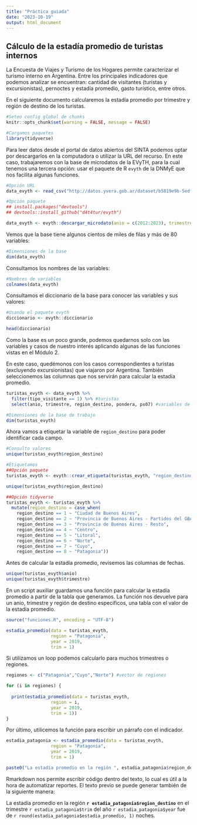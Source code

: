 ```yaml
---
title: "Práctica guiada"
date: "2023-10-19"
output: html_document
---
```


## Cálculo de la estadía promedio de turistas internos

La Encuesta de Viajes y Turismo de los Hogares permite caracterizar el turismo interno en Argentina. Entre los principales indicadores que podemos analizar se encuentran: cantidad de visitantes (turistas y excursionistas), pernoctes y estadía promedio, gasto turístico, entre otros.

En el siguiente documento calcularemos la estadía promedio por trimestre y región de destino de los turistas.

```r

#Seteo config global de chunks
knitr::opts_chunk$set(warning = FALSE, message = FALSE)

#Cargamos paquetes
library(tidyverse)
```

Para leer datos desde el portal de datos abiertos del SINTA podemos optar por descargarlos en la computadora o utilizar la URL del recurso. En este caso, trabajaremos con la base de microdatos de la EVyTH, para la cual tenemos una tercera opción: usar el paquete de R `evyth` de la DNMyE que nos facilita algunas funciones.

```r
#Opción URL
data_evyth <- read_csv("http://datos.yvera.gob.ar/dataset/b5819e9b-5edf-4aad-bd39-a81158a2b3f3/resource/645e5505-68ee-4cfa-90f9-fcc9a4a34a85/download/evyth_microdatos.csv")
```


```r
#Opción paquete
## install.packages("devtools")
## devtools::install_github("d4t4tur/evyth")

data_evyth <- evyth::descargar_microdato(anio = c(2012:2023), trimestre = c(1:4))
```

Vemos que la base tiene algunos cientos de miles de filas y más de 80 variables:
```r
#Dimensiones de la base
dim(data_evyth)
```

Consultamos los nombres de las variables:
```r
#Nombres de variables
colnames(data_evyth)
```

Consultamos el diccionario de la base para conocer las variables y sus valores:

```r
#Usando el paquete evyth
diccionario <- evyth::diccionario

head(diccionario)
```

Como la base es un poco grande, podemos quedarnos solo con las variables y casos de nuestro interés aplicando algunas de las funciones vistas en el Módulo 2.

En este caso, quedémonos con los casos correspondientes a turistas (excluyendo excursionistas) que viajaron por Argentina. También seleccionemos las columnas que nos servirán para calcular la estadía promedio.

```r
turistas_evyth <- data_evyth %>% 
  filter(tipo_visitante == 1) %>% #turistas
  select(anio, trimestre, region_destino, pondera, px07) #variables de interés

#Dimensiones de la base de trabajo
dim(turistas_evyth)
```

Ahora vamos a etiquetar la variable de `region_destino` para poder identificar cada campo.

```r
#Consulto valores
unique(turistas_evyth$region_destino)

#Etiquetamos
##Opción paquete
turistas_evyth <- evyth::crear_etiqueta(turistas_evyth, "region_destino")

unique(turistas_evyth$region_destino)
```


```r

##Opción tidyverse
turistas_evyth <- turistas_evyth %>% 
  mutate(region_destino = case_when(
    region_destino == 1 ~ "Ciudad de Buenos Aires",
    region_destino == 2 ~ "Provincia de Buenos Aires - Partidos del GBA",
    region_destino == 3 ~ "Provincia de Buenos Aires - Resto",
    region_destino == 4 ~ "Centro",
    region_destino == 5 ~ "Litoral",
    region_destino == 6 ~ "Norte",
    region_destino == 7 ~ "Cuyo",
    region_destino == 8 ~ "Patagonia"))

```

Antes de calcular la estadía promedio, revisemos las columnas de fechas.

```r
unique(turistas_evyth$anio)
unique(turistas_evyth$trimestre)

```

En un script auxiliar guardamos una función para calcular la estadía promedio a partir de la tabla que generamos. La función nos devuelve para un anio, trimestre y región de destino específicos, una tabla con el valor de la estadía promedio.

```r
source("funciones.R", encoding = "UTF-8")

estadia_promedio(data = turistas_evyth, 
                 region = "Patagonia", 
                 year = 2019,
                 trim = 1)

```

Si utilizamos un loop podemos calcularlo para muchos trimestres o regiones.

```r
regiones <- c("Patagonia","Cuyo","Norte") #vector de regiones

for (i in regiones) {
  
  print(estadia_promedio(data = turistas_evyth, 
                 region = i, 
                 year = 2019,
                 trim = 1))
}


```

Por último, utilicemos la función para escribir un párrafo con el indicador.

```r
estadia_patagonia <- estadia_promedio(data = turistas_evyth, 
                 region = "Patagonia", 
                 year = 2019,
                 trim = 1)

paste0("La estadía promedio en la región ", estadia_patagonia$region_destino, " en el trimestre ", estadia_patagonia$trim, " del año ", estadia_patagonia$year, " fue de ", round(estadia_patagonia$estadia_promedio, 1), " noches.")
```

Rmarkdown nos permite escribir código dentro del texto, lo cual es útil a la hora de automatizar reportes. El texto previo se puede generar también de la siguiente manera:

La estadía promedio en la región **`r estadia_patagonia$region_destino`** en el trimestre `r estadia_patagonia$trim` del año `r estadia_patagonia$year` fue de `r round(estadia_patagonia$estadia_promedio, 1)` noches.
